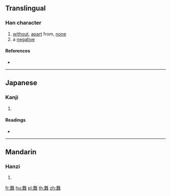 ==Translingual==

===Han character===
{{Han char|rn=75|rad=木|as=12|sn=16|four=80994|canj=OTDD}}

# [[without]], [[apart]] from, [[none]]
# a [[negative]]

====References====
* {{Han ref|kx=0552.180|dkj=15514|dj=0941.070|hdz=21292.050|uh=6A46|ud=27206|bh=E9DD|bd=59869}}

----

==Japanese==

===Kanji===
{{ja-kanji|grade=|rs=木12}}

# {{defn|lang=ja|sort=木12}}

====Readings====
* {{ja-readings|on=[[ぶ]] (bu), [[む]] (mu)|kun=[[しげる]] (shigeru)}}

----

==Mandarin==

===Hanzi===
{{cmn-hanzi|pin=[[cuì]] ([[cui4]]), [[qiào]] ([[qiao4]]), [[wǔ]] ([[wu3]])|wg=ts'ui<sup>4</sup>, ch'iao<sup>4</sup>, wu<sup>3</sup>}}

# {{defn|lang=cmn|sort=木12}}

[[fr:橆]]
[[hu:橆]]
[[pl:橆]]
[[th:橆]]
[[zh:橆]]